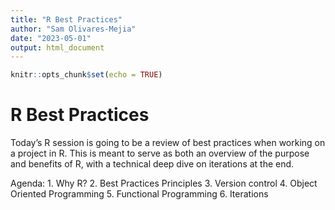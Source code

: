 ```yaml
---
title: "R Best Practices"
author: "Sam Olivares-Mejia"
date: "2023-05-01"
output: html_document
---
```


```r
knitr::opts_chunk$set(echo = TRUE)
```

# R Best Practices 

Today's R session is going to be a review of best practices when working on a project in R. This is meant to serve as both an overview of the purpose and benefits of R, with a technical deep dive on iterations at the end. 

Agenda: 
1. Why R? 
2. Best Practices Principles 
3. Version control 
4. Object Oriented Programming 
5. Functional Programming 
6. Iterations 

